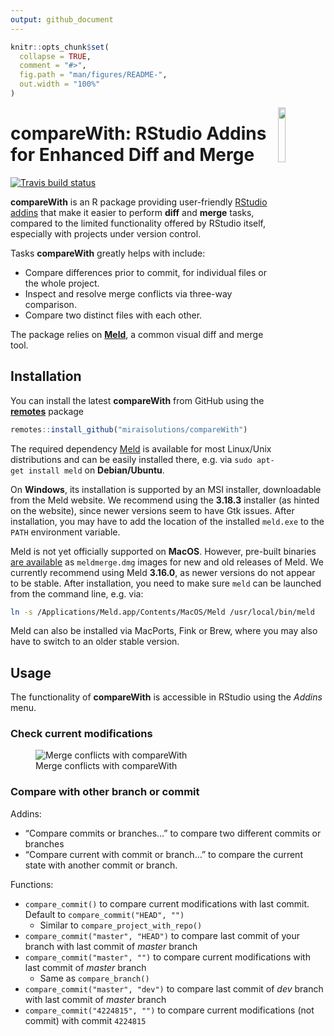```yaml
---
output: github_document
---
```


<!-- README.md is generated from README.Rmd. Please edit that file -->

```r
knitr::opts_chunk$set(
  collapse = TRUE,
  comment = "#>",
  fig.path = "man/figures/README-",
  out.width = "100%"
)
```

<img src="man/figures/compareWith.svg" align="right" width="15%" height="15%"/>

# compareWith: RStudio Addins for Enhanced Diff and Merge

<!-- badges: start -->
[![Travis build status](https://travis-ci.com/miraisolutions/compareWith.svg?branch=master)](https://travis-ci.com/miraisolutions/compareWith)
<!-- badges: end -->
  
**compareWith** is an R package providing user-friendly [RStudio addins](https://rstudio.github.io/rstudioaddins/) that make it easier to perform **diff** and **merge** tasks, compared to the limited functionality offered by RStudio itself, especially with projects under version control.

Tasks **compareWith** greatly helps with include:

- Compare differences prior to commit, for individual files or the whole project.
- Inspect and resolve merge conflicts via three-way comparison.
- Compare two distinct files with each other.

The package relies on [**Meld**](http://meldmerge.org/), a common visual diff and merge tool.


## Installation

You can install the latest **compareWith** from GitHub using the [**remotes**](https://CRAN.R-project.org/package=remotes) package
```r
remotes::install_github("miraisolutions/compareWith")
```

The required dependency [Meld](http://meldmerge.org) is available for most Linux/Unix distributions and can be easily installed there, e.g. via `sudo apt-get install meld` on **Debian/Ubuntu**.

On **Windows**, its installation is supported by an MSI installer, downloadable from the Meld website. We recommend using the **3.18.3** installer (as hinted on the website), since newer versions seem to have Gtk issues. After installation, you may have to add the location of the installed `meld.exe` to the `PATH` environment variable.

Meld is not yet officially supported on **MacOS**. However, pre-built binaries [are available](https://github.com/yousseb/meld/releases) as `meldmerge.dmg` images for new and old releases of Meld. We currently recommend using Meld **3.16.0**, as newer versions do not appear to be stable. After installation, you need to make sure `meld` can be launched from the command line, e.g. via:
```bash
ln -s /Applications/Meld.app/Contents/MacOS/Meld /usr/local/bin/meld
```
Meld can also be installed via MacPorts, Fink or Brew, where you may also have to switch to an older stable version.


## Usage

The functionality of **compareWith** is accessible in RStudio using the _Addins_ menu.

### Check current modifications
![Merge conflicts with compareWith](man/figures/compareWith-RStudioAddins.gif)

### Compare with other branch or commit

Addins:  

- "Compare commits or branches..." to compare two different commits or branches
- "Compare current with commit or branch..." to compare the current state with another commit or branch. 

Functions:

- `compare_commit()` to compare current modifications with last commit. Default to `compare_commit("HEAD", "")`
    + Similar to `compare_project_with_repo()`
- `compare_commit("master", "HEAD")` to compare last commit of your branch with last commit of _master_ branch
- `compare_commit("master", "")` to compare current modifications with last commit of _master_ branch
    - Same as `compare_branch()`
- `compare_commit("master", "dev")` to compare last commit of _dev_ branch with last commit of _master_ branch
- `compare_commit("4224815", "")` to compare current modifications (not commit) with commit `4224815`
